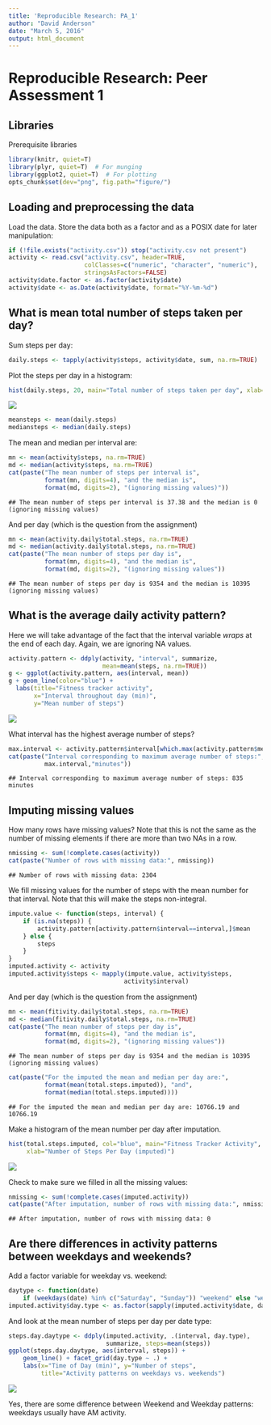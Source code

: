 ```yaml
---
title: 'Reproducible Research: PA_1'
author: "David Anderson"
date: "March 5, 2016"
output: html_document
---
```


# Reproducible Research: Peer Assessment 1

## Libraries
Prerequisite libraries

```r
library(knitr, quiet=T)
library(plyr, quiet=T)  # For munging
library(ggplot2, quiet=T)  # For plotting
opts_chunk$set(dev="png", fig.path="figure/")
```

## Loading and preprocessing the data

Load the data.  Store the data both as a factor and as a POSIX date for later manipulation: 

```r
if (!file.exists("activity.csv")) stop("activity.csv not present")
activity <- read.csv("activity.csv", header=TRUE, 
                     colClasses=c("numeric", "character", "numeric"),
                     stringsAsFactors=FALSE)
activity$date.factor <- as.factor(activity$date)
activity$date <- as.Date(activity$date, format="%Y-%m-%d")
```


## What is mean total number of steps taken per day?
Sum steps per day:
```r
daily.steps <- tapply(activity$steps, activity$date, sum, na.rm=TRUE)
```

Plot the steps per day in a histogram:

```r
hist(daily.steps, 20, main="Total number of steps taken per day", xlab="Steps per day")
```
![](figure/Rplot.png) 


```r
meansteps <- mean(daily.steps)
mediansteps <- median(daily.steps)
```

The mean and median per interval are:

```r
mn <- mean(activity$steps, na.rm=TRUE)
md <- median(activity$steps, na.rm=TRUE)
cat(paste("The mean number of steps per interval is", 
          format(mn, digits=4), "and the median is", 
          format(md, digits=2), "(ignoring missing values)"))
```

```
## The mean number of steps per interval is 37.38 and the median is 0 (ignoring missing values)
```

And per day (which is the question from the assignment)

```r
mn <- mean(activity.daily$total.steps, na.rm=TRUE)
md <- median(activity.daily$total.steps, na.rm=TRUE)
cat(paste("The mean number of steps per day is", 
          format(mn, digits=4), "and the median is", 
          format(md, digits=2), "(ignoring missing values"))
```

```
## The mean number of steps per day is 9354 and the median is 10395 (ignoring missing values)
```

## What is the average daily activity pattern?

Here we will take advantage of the fact that the interval variable
*wraps* at the end of each day.  Again, we are ignoring NA values.


```r
activity.pattern <- ddply(activity, "interval", summarize,
                          mean=mean(steps, na.rm=TRUE))
g <- ggplot(activity.pattern, aes(interval, mean))
g + geom_line(color="blue") + 
  labs(title="Fitness tracker activity", 
       x="Interval throughout day (min)",
       y="Mean number of steps")
```

![](figure/activitypattern.png) 

What interval has the highest average number of steps?

```r
max.interval <- activity.pattern$interval[which.max(activity.pattern$mean)]
cat(paste("Interval corresponding to maximum average number of steps:",
          max.interval,"minutes"))
```

```
## Interval corresponding to maximum average number of steps: 835 minutes
```

## Imputing missing values

How many rows have missing values?  Note that this is not the
same as the number of missing elements if there are more
than two NAs in a row.

```r
nmissing <- sum(!complete.cases(activity))
cat(paste("Number of rows with missing data:", nmissing))
```

```
## Number of rows with missing data: 2304
```

We fill missing values for the number of steps with the mean number 
for that interval.   Note that this will make the steps non-integral.


```r
impute.value <- function(steps, interval) {
    if (is.na(steps)) {
        activity.pattern[activity.pattern$interval==interval,]$mean
    } else {
        steps
    }
}
imputed.activity <- activity
imputed.activity$steps <- mapply(impute.value, activity$steps, 
                                activity$interval)
```

And per day (which is the question from the assignment)

```r
mn <- mean(fitivity.daily$total.steps, na.rm=TRUE)
md <- median(fitivity.daily$total.steps, na.rm=TRUE)
cat(paste("The mean number of steps per day is", 
          format(mn, digits=4), "and the median is", 
          format(md, digits=2), "(ignoring missing values"))
```

```
## The mean number of steps per day is 9354 and the median is 10395 (ignoring missing values)
```

```r
cat(paste("For the imputed the mean and median per day are:",
          format(mean(total.steps.imputed)), "and", 
          format(median(total.steps.imputed))))
```

```
## For the imputed the mean and median per day are: 10766.19 and 10766.19
```

Make a histogram of the mean number per day after imputation.

```r
hist(total.steps.imputed, col="blue", main="Fitness Tracker Activity",
     xlab="Number of Steps Per Day (imputed)")
```

![](figure/imputed.png) 

Check to make sure we filled in all the missing values:

```r
nmissing <- sum(!complete.cases(imputed.activity))
cat(paste("After imputation, number of rows with missing data:", nmissing))
```

```
## After imputation, number of rows with missing data: 0
```

## Are there differences in activity patterns between weekdays and weekends?

Add a factor variable for weekday vs. weekend:

```r
daytype <- function(date) 
    if (weekdays(date) %in% c("Saturday", "Sunday")) "weekend" else "weekday"
imputed.activity$day.type <- as.factor(sapply(imputed.activity$date, daytype))
```

And look at the mean number of steps per day per date type:

```r
steps.day.daytype <- ddply(imputed.activity, .(interval, day.type),
                           summarize, steps=mean(steps))
ggplot(steps.day.daytype, aes(interval, steps)) + 
    geom_line() + facet_grid(day.type ~ .) +
    labs(x="Time of Day (min)", y="Number of steps",
         title="Activity patterns on weekdays vs. weekends")
```

![](figure/daytype.png) 

Yes, there are some difference between Weekend and Weekday patterns: weekdays usually have AM activity.